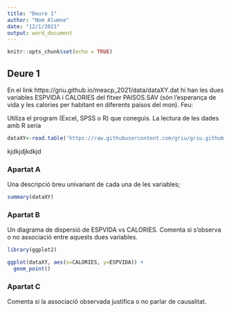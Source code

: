 ```yaml
---
title: "Deure 1"
author: "Nom Alumne"
date: "12/1/2021"
output: word_document
---
```


```r
knitr::opts_chunk$set(echo = TRUE)
```

## Deure 1

En el link https://griu.github.io/meacp_2021/data/dataXY.dat hi han les dues variables ESPVIDA i CALORIES del fitxer PAISOS.SAV (són l'esperança de vida y les calories per habitant en diferents paisos del mon). Feu: 

Utiliza el program (Excel, SPSS o R) que coneguis. La lectura de les dades amb R seria

```r
dataXY<-read.table('https://raw.githubusercontent.com/griu/griu.github.io/main/meacp_2021/data/dataXY.dat', header=TRUE, dec=",", sep=";")
```

kjdkjdjkdkjd

### Apartat A

Una descripció breu univariant de cada una de les variables; 

```r
summary(dataXY)
```

### Apartat B

Un diagrama de dispersió de ESPVIDA vs CALORIES. Comenta si s'observa o no associació entre aquests dues variables.

```r
library(ggplot2)

ggplot(dataXY, aes(x=CALORIES, y=ESPVIDA)) +
  geom_point()
```

### Apartat C

Comenta si la associació observada justifica o no parlar de causalitat. 

